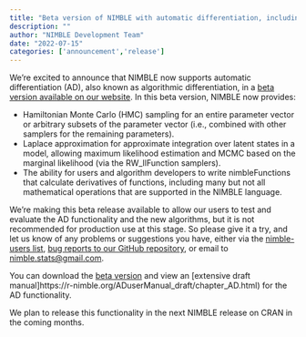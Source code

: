 ```yaml
---
title: "Beta version of NIMBLE with automatic differentiation, including HMC sampling and Laplace approximation"
description: ""
author: "NIMBLE Development Team"
date: "2022-07-15"
categories: ['announcement','release']
---
```


We’re excited to announce that NIMBLE now supports automatic differentiation (AD), also known as algorithmic differentiation, in a [beta version available on our website](https://r-nimble.org/ad-beta). In this beta version, NIMBLE now provides:

  * Hamiltonian Monte Carlo (HMC) sampling for an entire parameter vector or arbitrary subsets of the parameter vector (i.e., combined with other samplers for the remaining parameters). 
  * Laplace approximation for approximate integration over latent states in a model, allowing maximum likelihood estimation and MCMC based on the marginal likelihood (via the RW_llFunction samplers).
  * The ability for users and algorithm developers to write nimbleFunctions that calculate derivatives of functions, including many but not all mathematical operations that are supported in the NIMBLE language.

We’re making this beta release available to allow our users to test and evaluate the AD functionality and the new algorithms, but it is not recommended for production use at this stage. So please give it a try, and let us know of any problems or suggestions you have, either via the [nimble-users list](https://groups.google.com/g/nimble-users), [bug reports to our GitHub repository](https://github.com/nimble-dev/nimble/issues), or email to [nimble.stats@gmail.com](mailto:nimble.stats@gmail.com). 

You can download the [beta version](https://r-nimble.org/ad-beta) and view an [extensive draft manual]https://r-nimble.org/ADuserManual_draft/chapter_AD.html) for the AD functionality.

We plan to release this functionality in the next NIMBLE release on CRAN in the coming months. 

